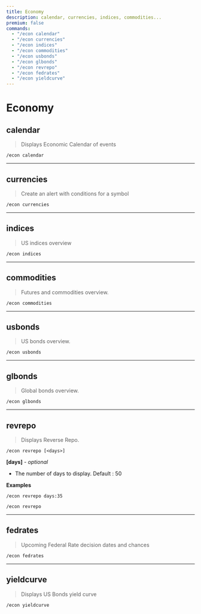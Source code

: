 ```yaml
---
title: Economy
description: calendar, currencies, indices, commodities...
premium: false
commands:
  - "/econ calendar"
  - "/econ currencies"
  - "/econ indices"
  - "/econ commodities"
  - "/econ usbonds"
  - "/econ glbonds"
  - "/econ revrepo"
  - "/econ fedrates"
  - "/econ yieldcurve"
---
```


# Economy

## calendar

> Displays Economic Calendar of events

```format
/econ calendar
```

---

## currencies

> Create an alert with conditions for a symbol

```format
/econ currencies
```

---

## indices

> US indices overview

```format
/econ indices
```

---

## commodities

> Futures and commodities overview.

```format
/econ commodities
```

---

## usbonds

> US bonds overview.

```format
/econ usbonds
```

---

## glbonds

> Global bonds overview.

```format
/econ glbonds
```

---

## revrepo

> Displays Reverse Repo.

```format
/econ revrepo [<days>]
```

**[days]** - _optional_
- The number of days to display. Default : 50

**Examples**

```
/econ revrepo days:35
```

```
/econ revrepo
```

---

## fedrates

> Upcoming Federal Rate decision dates and chances

```format
/econ fedrates
```

---

## yieldcurve

> Displays US Bonds yield curve

```format
/econ yieldcurve
```

